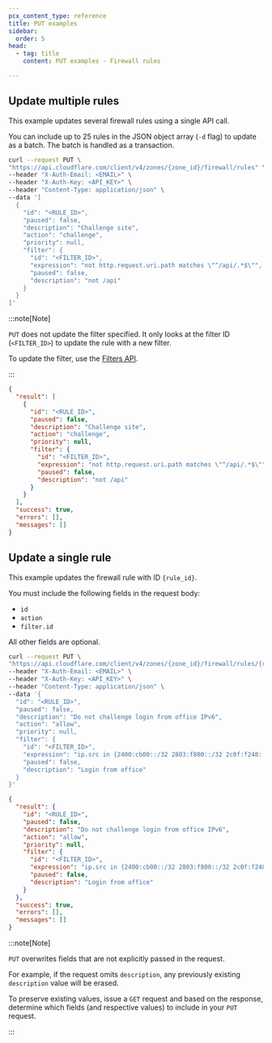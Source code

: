 ```yaml
---
pcx_content_type: reference
title: PUT examples
sidebar:
  order: 5
head:
  - tag: title
    content: PUT examples - Firewall rules

---
```


## Update multiple rules

This example updates several firewall rules using a single API call.

You can include up to 25 rules in the JSON object array (`-d` flag) to update as a batch. The batch is handled as a transaction.

```bash title="Request"
curl --request PUT \
"https://api.cloudflare.com/client/v4/zones/{zone_id}/firewall/rules" \
--header "X-Auth-Email: <EMAIL>" \
--header "X-Auth-Key: <API_KEY>" \
--header "Content-Type: application/json" \
--data '[
  {
    "id": "<RULE_ID>",
    "paused": false,
    "description": "Challenge site",
    "action": "challenge",
    "priority": null,
    "filter": {
      "id": "<FILTER_ID>",
      "expression": "not http.request.uri.path matches \"^/api/.*$\"",
      "paused": false,
      "description": "not /api"
    }
  }
]'
```

:::note[Note]


`PUT` does not update the filter specified. It only looks at the filter ID (`<FILTER_ID>`) to update the rule with a new filter.

To update the filter, use the [Filters API](/firewall/api/cf-filters/).


:::

```json title="Response"
{
  "result": [
    {
      "id": "<RULE_ID>",
      "paused": false,
      "description": "Challenge site",
      "action": "challenge",
      "priority": null,
      "filter": {
        "id": "<FILTER_ID>",
        "expression": "not http.request.uri.path matches \"^/api/.*$\"",
        "paused": false,
        "description": "not /api"
      }
    }
  ],
  "success": true,
  "errors": [],
  "messages": []
}
```

## Update a single rule

This example updates the firewall rule with ID `{rule_id}`.

You must include the following fields in the request body:

* `id`
* `action`
* `filter.id`

All other fields are optional.

```bash title="Request"
curl --request PUT \
"https://api.cloudflare.com/client/v4/zones/{zone_id}/firewall/rules/{rule_id}" \
--header "X-Auth-Email: <EMAIL>" \
--header "X-Auth-Key: <API_KEY>" \
--header "Content-Type: application/json" \
--data '{
  "id": "<RULE_ID>",
  "paused": false,
  "description": "Do not challenge login from office IPv6",
  "action": "allow",
  "priority": null,
  "filter": {
    "id": "<FILTER_ID>",
    "expression": "ip.src in {2400:cb00::/32 2803:f800::/32 2c0f:f248::/32 2a06:98c0::/29} and (http.request.uri.path ~ \"^.*/wp-login.php$\" or http.request.uri.path ~ \"^.*/xmlrpc.php$\")",
    "paused": false,
    "description": "Login from office"
  }
}'
```

```json title="Response"
{
  "result": {
    "id": "<RULE_ID>",
    "paused": false,
    "description": "Do not challenge login from office IPv6",
    "action": "allow",
    "priority": null,
    "filter": {
      "id": "<FILTER_ID>",
      "expression": "ip.src in {2400:cb00::/32 2803:f800::/32 2c0f:f248::/32 2a06:98c0::/29} and (http.request.uri.path ~ \"^.*/wp-login.php$\" or http.request.uri.path ~ \"^.*/xmlrpc.php$\")",
      "paused": false,
      "description": "Login from office"
    }
  },
  "success": true,
  "errors": [],
  "messages": []
}
```

:::note[Note]


`PUT` overwrites fields that are not explicitly passed in the request.

For example, if the request omits `description`, any previously existing `description` value will be erased.

To preserve existing values, issue a `GET` request and based on the response, determine which fields (and respective values) to include in your `PUT` request.


:::

